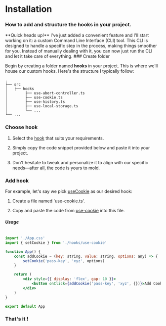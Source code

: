 
# Installation

<h3 className="mt-4 text-xl font-normal text-gray-400">How to add and structure the hooks in your project.</h3>
 
<Callout type="info">
 **Quick heads up!**
 I've just added a convenient feature and I'll start working on it: a custom Command Line Interface (CLI) tool. 
 This CLI is designed to handle a specific step in the process, making things smoother for you. 
 Instead of manually dealing with it, you can now just run the CLI and let it take care of everything.
</Callout>
 
<Steps>
### Create folder
 
Begin by creating a folder named **hooks** in your project. This is where we'll house our custom hooks. Here's the structure I typically follow:

```
.
├── src
│   ├── hooks
│        ├── use-abort-controller.ts
│        ├── use-cookie.ts
│        ├── use-history.ts
│        ├── use-local-storage.ts
│        └── ...
└── ... 

```

<FileTree>
  <FileTree.Folder name="src" defaultOpen>
    <FileTree.Folder name="hooks" defaultOpen>
      <FileTree.File name="use-abort-controller.ts" />
      <FileTree.File name="use-cookie.ts" />
      <FileTree.File name="uuse-history.ts" />
      <FileTree.File name="use-local-storage.ts" />
    </FileTree.Folder>
  </FileTree.Folder>
</FileTree>

### Choose hook

 
1. Select the [hook](https://github.com/alamenai/rehook/tree/main/src/hooks) that suits your requirements. 


2. Simply copy the code snippet provided below and paste it into your project. 


3. Don't hesitate to tweak and personalize it to align with our specific needs—after all, the code is yours to mold.

### Add hook

For example, let's say we pick [useCookie](https://github.com/alamenai/rehook/blob/main/src/hooks/use-cookie.ts) as our desired hook:

1. Create a file named 'use-cookie.ts'.

2. Copy and paste the code from [use-cookie](https://github.com/alamenai/rehook/blob/main/src/hooks/use-cookie.ts) into this file.

##### Usage

``` jsx {3,7}

import './App.css'
import { setCookie } from './hooks/use-cookie'

function App() {
    const addCookie = (key: string, value: string, options: any) => {
        setCookie('pass-key', 'xyz', options)
    }

    return (
        <div style={{ display: 'flex', gap: 10 }}>
            <button onClick={addCookie('pass-key', 'xyz', {})}>Add Cookie</button>
        </div>
    )
}

export default App

```


### That's it !

</Steps>